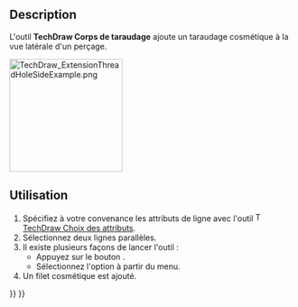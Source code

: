 <languages/>

{{Docnav/fr
|[[TechDraw_ExtensionHoleCircle/fr|Axes de centrage de trous/vis]]
|[[TechDraw_ExtensionThreadHoleBottom/fr|Taraudage]]
|[[TechDraw_Workbench/fr|Atelier TechDraw]]
|IconL=TechDraw_ExtensionHoleCircle.svg
|IconR=TechDraw_ExtensionThreadHoleBottom.svg
|IconC=Workbench_TechDraw.svg
}}

{{GuiCommand/fr
|Name=TechDraw ExtensionThreadHoleSide
|Name/fr=TechDraw Corps de taraudage
|MenuLocation=TechDraw → Extensions : taraudages/filetages → Corps de taraudage
|Workbenches=[[TechDraw_Workbench/fr|TechDraw]]
|Version=0.20
|SeeAlso=[[TechDraw_ExtensionThreadBoltSide/fr|TechDraw Corps de filetage]]
}}

==Description==

L'outil '''TechDraw Corps de taraudage''' ajoute un taraudage cosmétique à la vue latérale d'un perçage.

[[Image:TechDraw_ExtensionThreadHoleSideExample.png|200px]]
{{Caption|À droite, un perçage avec un corps de taraudage.}}

<span id="Usage"></span>
==Utilisation==

# Spécifiez à votre convenance les attributs de ligne avec l'outil [[Image:TechDraw_ExtensionSelectLineAttributes.svg|16px]] [[TechDraw_ExtensionSelectLineAttributes/fr|TechDraw Choix des attributs]].
# Sélectionnez deux lignes parallèles.
# Il existe plusieurs façons de lancer l'outil :
#* Appuyez sur le bouton {{Button|[[Image:TechDraw_ExtensionThreadHoleSide.svg|16px]] [[TechDraw_ExtensionThreadHoleSide/fr|Corps de taraudage]]}}.
#* Sélectionnez l'option {{MenuCommand|TechDraw → Extensions : taraudages/filetages → [[Image:TechDraw_ExtensionThreadHoleSide.svg|16px]] Corps de taraudage}} à partir du menu.
# Un filet cosmétique est ajouté.


{{Docnav/fr
|[[TechDraw_ExtensionHoleCircle/fr|Axes de centrage de trous/vis]]
|[[TechDraw_ExtensionThreadHoleBottom/fr|Taraudage]]
|[[TechDraw_Workbench/fr|Atelier TechDraw]]
|IconL=TechDraw_ExtensionHoleCircle.svg
|IconR=TechDraw_ExtensionThreadHoleBottom.svg
|IconC=Workbench_TechDraw.svg
}}

{{TechDraw_Tools_navi{{#translation:}}}}
{{Userdocnavi{{#translation:}}}}